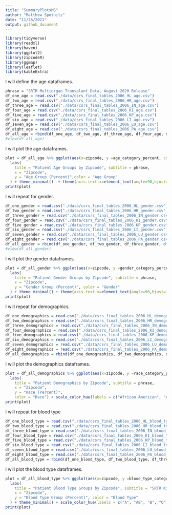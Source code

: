 ```yaml
---
title: "SummaryPlotsMS"
author: "Matthew Spotnitz"
date: "11/26/2021"
output: github_document
---
```

```r
library(tidyverse)
library(readxl)
library(haven)
library(ggplot2)
library(zipcodeR)
library(ggmap)
library(leaflet)
library(kableExtra)
```
I will define the age dataframes.
```r
phrase = "SRTR Multiorgan Transplant Data, August 2020 Release"
df_one_age = read.csv("./data/csrs_final_tables_2006_HL_age.csv") 
df_two_age = read.csv("./data/csrs_final_tables_2006_HR_age.csv") 
df_three_age = read.csv("./data/csrs_final_tables_2006_IN_age.csv")
df_four_age = read.csv("./data/csrs_final_tables_2006_KI_age.csv")
df_five_age = read.csv("./data/csrs_final_tables_2006_KP_age.csv")
df_six_age = read.csv("./data/csrs_final_tables_2006_LI_age.csv")
df_seven_age = read.csv("./data/csrs_final_tables_2006_LU_age.csv")
df_eight_age = read.csv("./data/csrs_final_tables_2006_PA_age.csv")
df_all_age = rbind(df_one_age, df_two_age, df_three_age, df_four_age, df_five_age, df_six_age, df_seven_age, df_eight_age)
#view(df_all_age)
```
I will plot the age dataframes.
```r
plot = df_all_age %>% ggplot(aes(x=zipcode, y =age_category_percent, color = age_category)) + geom_point() + 
  labs(
    title = "Patient Age Groups by Zipcode", subtitle = phrase,
    x = "Zipcode",
    y = "Age Group (Percent)",color = "Age Group"
  ) + theme_minimal()  + theme(axis.text.x=element_text(angle=90,hjust=1)) + scale_color_hue(labels = c("Less Than 2 Years", "2 to 11 Years", "12 to 17 Years", "18 to 34 Years", "35 to 49 Years", "50 to 64 Years", "64 to 69 Years", "More Than 70 Years")) + facet_wrap(~org)
print(plot)
```
I will repeat for gender.
```r
df_one_gender = read.csv("./data/csrs_final_tables_2006_HL_gender.csv") 
df_two_gender = read.csv("./data/csrs_final_tables_2006_HR_gender.csv") 
df_three_gender = read.csv("./data/csrs_final_tables_2006_IN_gender.csv")
df_four_gender = read.csv("./data/csrs_final_tables_2006_KI_gender.csv")
df_five_gender = read.csv("./data/csrs_final_tables_2006_KP_gender.csv")
df_six_gender = read.csv("./data/csrs_final_tables_2006_LI_gender.csv")
df_seven_gender = read.csv("./data/csrs_final_tables_2006_LU_gender.csv")
df_eight_gender = read.csv("./data/csrs_final_tables_2006_PA_gender.csv")
df_all_gender = rbind(df_one_gender, df_two_gender, df_three_gender, df_four_gender, df_five_gender, df_six_gender, df_seven_gender, df_eight_gender)
#view(df_all_gender)
```
I will plot the gender dataframes.
```r
plot = df_all_gender %>% ggplot(aes(x=zipcode, y =gender_category_percent, color = gender_category)) + geom_point()+ 
  labs(
    title = "Patient Gender Groups by Zipcode", subtitle = phrase,
    x = "Zipcode",
    y = "Gender Group (Percent)", color = "Gender"
  ) + theme_minimal() + theme(axis.text.x=element_text(angle=90,hjust=1)) + scale_color_hue(labels = c("Female", "Male")) + facet_wrap(~org)
print(plot)

```

I will repeat for demographics.
```r
df_one_demographics = read.csv("./data/csrs_final_tables_2006_HL_demographics.csv") 
df_two_demographics = read.csv("./data/csrs_final_tables_2006_HR_demographics.csv") 
df_three_demographics = read.csv("./data/csrs_final_tables_2006_IN_demographics.csv")
df_four_demographics = read.csv("./data/csrs_final_tables_2006_KI_demographics.csv")
df_five_demographics = read.csv("./data/csrs_final_tables_2006_KP_demographics.csv")
df_six_demographics = read.csv("./data/csrs_final_tables_2006_LI_demographics.csv")
df_seven_demographics = read.csv("./data/csrs_final_tables_2006_LU_demographics.csv")
df_eight_demographics = read.csv("./data/csrs_final_tables_2006_PA_demographics.csv")
df_all_demographics = rbind(df_one_demographics, df_two_demographics, df_three_demographics, df_four_demographics, df_five_demographics, df_six_demographics, df_seven_demographics, df_eight_demographics)
```
I will plot the demographics dataframes.
```r
plot = df_all_demographics %>% ggplot(aes(x=zipcode, y =race_category_percent, color = race_category)) + geom_point() + theme_minimal() + 
  labs(
    title = "Patient Demographics by Zipcode", subtitle = phrase,
    x = "Zipcode",
    y = "Race (Percent)", 
    color = "Race") + scale_color_hue(labels = c("African American", "Asian", "Hispanic or Latino", "Other", "Unknown", "White")) + theme(axis.text.x=element_text(angle=90,hjust=1)) + facet_wrap(~org)
print(plot)


```


I will repeat for blood type
```r
df_one_blood_type = read.csv("./data/csrs_final_tables_2006_HL_blood_type.csv") 
df_two_blood_type = read.csv("./data/csrs_final_tables_2006_HR_blood_type.csv") 
df_three_blood_type = read.csv("./data/csrs_final_tables_2006_IN_blood_type.csv")
df_four_blood_type = read.csv("./data/csrs_final_tables_2006_KI_blood_type.csv")
df_five_blood_type = read.csv("./data/csrs_final_tables_2006_KP_blood_type.csv")
df_six_blood_type = read.csv("./data/csrs_final_tables_2006_LI_blood_type.csv")
df_seven_blood_type = read.csv("./data/csrs_final_tables_2006_LU_blood_type.csv")
df_eight_blood_type = read.csv("./data/csrs_final_tables_2006_PA_blood_type.csv")
df_all_blood_type = rbind(df_one_blood_type, df_two_blood_type, df_three_blood_type, df_four_blood_type, df_five_blood_type, df_six_blood_type, df_seven_blood_type, df_eight_blood_type)
```
I will plot the blood type dataframes.
```r
plot = df_all_blood_type %>% ggplot(aes(x=zipcode, y =blood_type_category_percent, color = blood_type_category)) + geom_point()+ 
  labs(
    title = "Patient Blood Type Groups by Zipcode", subtitle = "SRTR Kidney Transplant Data, August 2020 Release",
    x = "Zipcode",
    y = "Blood Type Group (Percent)", color = "Blood Type"
  ) + theme_minimal() + scale_color_hue(labels = c("A", "AB", "B", "O", "Unknown")) + theme(axis.text.x=element_text(angle=90,hjust=1)) + facet_wrap(~org)
print(plot)


```